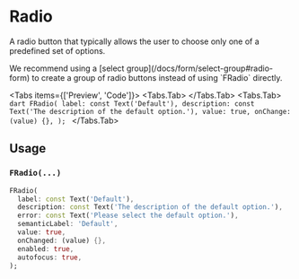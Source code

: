 
# Radio
A radio button that typically allows the user to choose only one of a predefined set of options.

<LinkBadgeGroup>
    <LinkBadge label="API Reference" href="https://pub.dev/documentation/forui/latest/forui.widgets.radio/forui.widgets.radio-library.html"/>
</LinkBadgeGroup>

<div className="pb-5">
    <Callout type="info">
        We recommend using a [select group](/docs/form/select-group#radio-form) to create a group of radio buttons instead of using `FRadio` directly.
    </Callout>
</div>

<Tabs items={['Preview', 'Code']}>
  <Tabs.Tab>
    <Widget name='radio' variant='default' query={{}}/>
  </Tabs.Tab>
  <Tabs.Tab>
    ```dart
    FRadio(
      label: const Text('Default'),
      description: const Text('The description of the default option.'),
      value: true,
      onChange: (value) {},
    );
    ```
  </Tabs.Tab>
</Tabs>

## Usage

### `FRadio(...)`

```dart
FRadio(
  label: const Text('Default'),
  description: const Text('The description of the default option.'),
  error: const Text('Please select the default option.'),
  semanticLabel: 'Default',
  value: true,
  onChanged: (value) {},
  enabled: true,
  autofocus: true,
);
```

